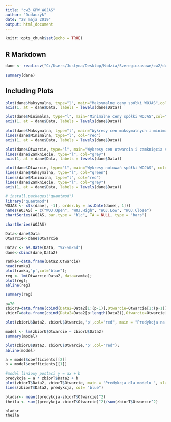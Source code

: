 ```yaml
---
title: "cw3_GPW_WOJAS"
author: "Dudaczyk"
date: "28 maja 2019"
output: html_document
---
```


```r
knitr::opts_chunk$set(echo = TRUE)
```

## R Markdown

```r
dane <- read.csv("C:/Users/Justyna/Desktop/Madzia/Szeregiczasowe/cw2/dudaczyk-GPW-WOJAS.csv", header=TRUE)[,1:5]

summary(dane)
```

## Including Plots

```r
plot(dane$Maksymalna, type="l", main="Maksymalne ceny spółki WOJAS",col="green",xlab = "Data", ylab="Notowania")
axis(1, at = dane$Data, labels = levels(dane$Data))
```
```r
plot(dane$Minimalna, type="l", main="Minimalne ceny spółki WOJAS",col="red",xlab = "Data", ylab="Notowania")
axis(1, at = dane$Data, labels = levels(dane$Data))
```
```r
plot(dane$Maksymalna, type="l", main="Wykresy cen maksymalnych i minimalnych spółki WOJAS", col="green",xlab = "Data", ylab = "Notowania spółki WOJAS")
lines(dane$Minimalna, type="l", col="red")
axis(1, at = dane$Data, labels = levels(dane$Data))

plot(dane$Otwarcie, type="l", main="Wykresy cen otwarcia i zamknięcia spółki WOJAS", col="blue",xlab = "Data", ylab = "Notowania spółki WOJAS")
lines(dane$Zamkniecie, type="l", col="grey")
axis(1, at = dane$Data, labels = levels(dane$Data))
```
```r
plot(dane$Otwarcie, type="l", main="Wykresy notowań spółki WOJAS", col="blue",xlab = "Data", ylab = "Notowania spółki WOJAS")
lines(dane$Maksymalna, type="l", col="green")
lines(dane$Minimalna, type="l", col="red")
lines(dane$Zamkniecie, type="l", col="grey")
axis(1, at = dane$Data, labels = levels(dane$Data))
```

```r
# install.packages("quantmod")
library("quantmod")
WOJAS <- xts(dane[, -1], order.by = as.Date(dane[, 1]))
names(WOJAS) = c("WOJ.Open", "WOJ.High", "WOJ.Low", "WOJ.Close")
chartSeries(WOJAS, bar.type = "hlc", TA = NULL, type = "bars")
```
```r
chartSeries(WOJAS)
```
```r
Data<-dane$Data
Otwarcie<-dane$Otwarcie

```
```r
Data2 <- as.Date(Data, "%Y-%m-%d")
dane<-cbind(dane,Data2)
```

```r
ramka<-data.frame(Data2,Otwarcie)
head(ramka)
plot(ramka,'p',col="blue");
reg <- lm(Otwarcie~Data2, data=ramka);
plot(reg);
abline(reg)
```

```r
summary(reg)
```

```r
p=70
zbiorU=data.frame(cbind(Data2=Data2[1:(p-1)],Otwarcie=Otwarcie[1:(p-1)]))
zbiorT=data.frame(cbind(Data2=Data2[p:length(Data2)],Otwarcie=Otwarcie[p:length(Otwarcie)]))
```

```r
plot(zbiorU$Data2, zbiorU$Otwarcie,'p',col="red", main = "Predykcja na zbiorze uczącym", xlab="Dni", ylab="Otwarcie")
```

```r
model <- lm(zbiorU$Otwarcie ~ zbiorU$Data2)
summary(model)
```

```r
plot(zbiorU$Data2, zbiorU$Otwarcie,'p',col="red");
abline(model)
```

```r
a = model$coefficients[[2]]
b = model$coefficients[[1]]

#model liniowy postaci y = ax + b
predykcja = a * zbiorT$Data2 + b
plot(zbiorT$Data2, zbiorT$Otwarcie, main = "Predykcja dla modelu ", xlab="Dni", ylab="Kursy")
lines(zbiorT$Data2, predykcja, col= "blue")
```

```r
bladsr<- mean((predykcja-zbiorT$Otwarcie)^2)
theila <- sum((predykcja-zbiorT$Otwarcie)^2)/sum(zbiorT$Otwarcie^2)
```
```r
bladsr
theila

```
